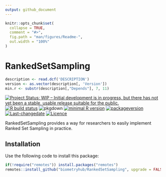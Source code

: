 ```yaml
---
output: github_document
---
```


<!-- README.md is generated from README.Rmd. Please edit that file -->

```r
knitr::opts_chunk$set(
  collapse = TRUE,
  comment = "#>",
  fig.path = "man/figures/Readme-",
  out.width = "100%"
)
```

# RankedSetSampling

```r
description <- read.dcf('DESCRIPTION')
version <- as.vector(description[, 'Version'])
min.r <- substr(description[,"Depends"], 7, 11)
```

<!-- badges: start -->
[![Project Status: WIP – Initial development is in progress, but there has not yet been a stable, usable release suitable for the public.](http://www.repostatus.org/badges/latest/wip.svg)](http://www.repostatus.org/#wip)
<!-- [![Codecov test coverage](https://codecov.io/gh/biometryhub/BiometryTraining/branch/master/graph/badge.svg)](https://codecov.io/gh/biometryhub/BiometryTraining?branch=master) -->
[![R build status](https://github.com/biometryhub/RankedSetSampling/workflows/R-CMD-check/badge.svg)](https://github.com/biometryhub/RankedSetSampling/actions)
![pkgdown](https://github.com/biometryhub/RankedSetSampling/workflows/pkgdown/badge.svg)
[![minimal R version](https://img.shields.io/badge/R%3E%3D-`r min.r`-6666ff.svg)](https://cran.r-project.org/)
[![packageversion](https://img.shields.io/badge/Package%20version-`r gsub('-', '--', version)`-orange.svg?style=flat-square)](/commits/master)
[![Last-changedate](https://img.shields.io/badge/last%20change-`r gsub('-', '--', Sys.Date())`-yellowgreen.svg)](/commits/master)
[![Licence](https://img.shields.io/github/license/mashape/apistatus.svg)](http://choosealicense.com/licenses/mit/)
<!-- [![R-CMD-check](https://github.com/biometryhub/RankedSetSampling/workflows/R-CMD-check/badge.svg)](https://github.com/biometryhub/RankedSetSampling/actions) -->
<!-- badges: end -->

RankedSetSampling provides a way for researchers to easily implement Ranked Set Sampling in practice.

## Installation

Use the following code to install this package:

```r
if(!require("remotes")) install.packages("remotes") 
remotes::install_github("biometryhub/RankedSetSampling", upgrade = FALSE)
```
